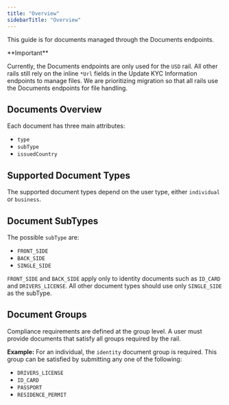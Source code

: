 ```yaml
---
title: "Overview"
sidebarTitle: "Overview"
---
```


This guide is for documents managed through the <Anchor label="Documents" target="_blank" href="https://docs.hifibridge.com/api-reference/kyc/add-documents">Documents</Anchor> endpoints.

<Callout icon="🚧" theme="warn">
  **Important**

  Currently, the Documents endpoints are only used for the `USD` rail. All other rails still rely on the inline `*Url` fields in the Update KYC Information endpoints to manage files. We are prioritizing migration so that all rails use the <Anchor label="Documents" target="_blank" href="https://docs.hifibridge.com/api-reference/kyc/add-documents">Documents</Anchor> endpoints for file handling.
</Callout>

## Documents Overview

Each document has three main attributes:

* `type`
* `subType`
* `issuedCountry`

## Supported Document Types

The supported document types depend on the user type, either `individual` or `business`.

## Document SubTypes

The possible `subType` are:

* `FRONT_SIDE`
* `BACK_SIDE`
* `SINGLE_SIDE`

`FRONT_SIDE` and `BACK_SIDE` apply only to identity documents such as `ID_CARD` and `DRIVERS_LICENSE`.
All other document types should use only `SINGLE_SIDE` as the subType.

## Document Groups

Compliance requirements are defined at the group level. A user must provide documents that satisfy all groups required by the rail.

**Example:**
For an individual, the `identity` document group is required. This group can be satisfied by submitting any one of the following:

* `DRIVERS_LICENSE`
* `ID_CARD`
* `PASSPORT`
* `RESIDENCE_PERMIT`
